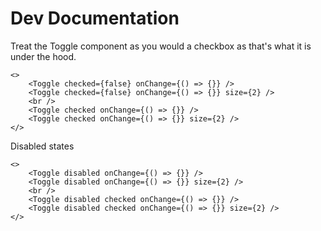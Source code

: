 # Dev Documentation

Treat the Toggle component as you would a checkbox as that's what it is under the hood. 

```tsx
<>
    <Toggle checked={false} onChange={() => {}} />
    <Toggle checked={false} onChange={() => {}} size={2} />
    <br />
    <Toggle checked onChange={() => {}} />
    <Toggle checked onChange={() => {}} size={2} />
</>
```

Disabled states

```tsx
<>
    <Toggle disabled onChange={() => {}} />
    <Toggle disabled onChange={() => {}} size={2} />
    <br />
    <Toggle disabled checked onChange={() => {}} />
    <Toggle disabled checked onChange={() => {}} size={2} />
</>
```